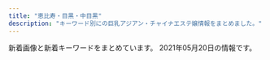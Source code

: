 ```yaml
---
title: "恵比寿・目黒・中目黒"
description: "キーワード別にの巨乳アジアン・チャイナエステ嬢情報をまとめました。"
---
```


新着画像と新着キーワードをまとめています。
2021年05月20日の情報です。

<DmmAffiliateIns />
<KeywordTable
  shops={
    [
    {
        "url": "http://relacute.tyo.cm/",
        "name": "RelaCute \u30ea\u30e9\u30ad\u30e5\u30fc\u30c8",
        "keywords": {},
        "img_links": [],
        "station": "JR\u76ee\u9ed2\u99c5\u6771\u53e3"
    },
    {
        "station": "JR\u76ee\u9ed2\u99c5\u6771\u53e3",
        "name": "\u307f\u3086\u304d",
        "keywords": {
            "87": 3,
            "86": 38,
            "E": 13,
            "C": 7,
            "88": 7,
            "D": 40,
            "85": 5
        },
        "img_links": [
            "http://iyashi-kokoro.info/i/img/st51.jpg",
            "http://iyashi-kokoro.info/img/st59.jpg",
            "http://iyashi-kokoro.info/img/s64.jpg",
            "http://iyashi-kokoro.info/img/st63.jpg",
            "http://iyashi-kokoro.info/img/s55.jpg",
            "http://iyashi-kokoro.info/img/st58.jpg",
            "http://iyashi-kokoro.info/img/st44.jpg",
            "http://iyashi-kokoro.info/i/img/st32.jpg",
            "http://iyashi-kokoro.info/img/s58.jpg",
            "http://iyashi-kokoro.info/img/st32.jpg",
            "http://iyashi-kokoro.info/img/st60.jpg",
            "http://iyashi-kokoro.info/img/mo.png",
            "http://iyashi-kokoro.info/img/st53.jpg",
            "http://iyashi-kokoro.info/i/img/st42.jpg",
            "http://iyashi-kokoro.info/i/img/st43.jpg",
            "http://iyashi-kokoro.info/i/img/st65.jpg",
            "http://iyashi-kokoro.info/img/st41.jpg",
            "http://iyashi-kokoro.info/img/st56.jpg",
            "http://iyashi-kokoro.info/i/img/st63.jpg",
            "http://iyashi-kokoro.info/img/s18.jpg",
            "http://iyashi-kokoro.info/i/img/r3.jpg",
            "http://iyashi-kokoro.info/i/img/st56.jpg",
            "http://iyashi-kokoro.info/img/st46.jpg",
            "http://iyashi-kokoro.info/img/s61.jpg",
            "http://iyashi-kokoro.info/img/st42.jpg",
            "http://iyashi-kokoro.info/img/s54.jpg",
            "http://iyashi-kokoro.info/img/st50.jpg",
            "http://iyashi-kokoro.info/i/img/st60.jpg",
            "http://iyashi-kokoro.info/i/img/st29.jpg",
            "http://iyashi-kokoro.info/img/st54.jpg",
            "http://iyashi-kokoro.info/i/img/st40.jpg",
            "http://iyashi-kokoro.info/img/st29.jpg",
            "http://iyashi-kokoro.info/i/img/st55.jpg",
            "http://iyashi-kokoro.info/img/st57.jpg",
            "http://iyashi-kokoro.info/i/img/st20.jpg",
            "http://iyashi-kokoro.info/img/botton.jpg",
            "http://iyashi-kokoro.info/i/img/s1.jpg",
            "http://iyashi-kokoro.info/i/img/s2.jpg",
            "http://iyashi-kokoro.info/i/img/st64.jpg",
            "http://iyashi-kokoro.info/img/s56.jpg",
            "http://iyashi-kokoro.info/img/fla.jpg",
            "http://iyashi-kokoro.info/i/img/st58.jpg",
            "http://iyashi-kokoro.info/img/s60.jpg",
            "http://iyashi-kokoro.info/img/s65.jpg",
            "http://iyashi-kokoro.info/img/s57.jpg",
            "http://iyashi-kokoro.info/img/st49.jpg",
            "http://iyashi-kokoro.info/i/img/st39.jpg",
            "http://iyashi-kokoro.info/i/img/st59.jpg",
            "http://iyashi-kokoro.info/i/img/st53.jpg",
            "http://iyashi-kokoro.info/i/img/st62.jpg",
            "http://iyashi-kokoro.info/img/st64.jpg",
            "http://iyashi-kokoro.info/i/img/r1.jpg",
            "http://iyashi-kokoro.info/img/st20.jpg",
            "http://iyashi-kokoro.info/img/s63.jpg",
            "http://iyashi-kokoro.info/i/img/st52.jpg",
            "http://iyashi-kokoro.info/i/img/st50.jpg",
            "http://iyashi-kokoro.info/i/img/r2.jpg",
            "http://iyashi-kokoro.info/img/st51.jpg",
            "http://iyashi-kokoro.info/img/st52.jpg",
            "http://iyashi-kokoro.info/i/img/s4.jpg",
            "http://iyashi-kokoro.info/img/st61.jpg",
            "http://iyashi-kokoro.info/img/st40.jpg",
            "http://iyashi-kokoro.info/i/img/st41.jpg",
            "http://iyashi-kokoro.info/i/img/st49.jpg",
            "http://iyashi-kokoro.info/i/img/st57.jpg",
            "http://iyashi-kokoro.info/i/img/r6.jpg",
            "http://iyashi-kokoro.info/img/cam.jpg",
            "http://iyashi-kokoro.info/img/st65.jpg",
            "http://iyashi-kokoro.info/i/img/st44.jpg",
            "http://iyashi-kokoro.info/i/img/s3.jpg",
            "http://iyashi-kokoro.info/img/st39.jpg",
            "http://iyashi-kokoro.info/i/img/r4.jpg",
            "http://iyashi-kokoro.info/i/img/st54.jpg",
            "http://iyashi-kokoro.info/img/s59.jpg",
            "http://iyashi-kokoro.info/img/st62.jpg",
            "http://iyashi-kokoro.info/img/st43.jpg",
            "http://iyashi-kokoro.info/i/img/st61.jpg",
            "http://iyashi-kokoro.info/i/img/r5.jpg",
            "http://iyashi-kokoro.info/img/st55.jpg",
            "http://iyashi-kokoro.info/img/s62.jpg"
        ],
        "url": "http://iyashi-kokoro.info/"
    },
    {
        "img_links": [
            "https://meguro-babel.com/images/room/photo01.jpg",
            "https://meguro-babel.com/girl/24.jpg",
            "https://meguro-babel.com/girl/1.jpg",
            "https://meguro-babel.com/girl/21.jpg",
            "https://meguro-babel.com/girl/9.jpg",
            "https://meguro-babel.com/girl/15.jpg",
            "https://meguro-babel.com/topics/img/157-1.jpg",
            "https://meguro-babel.com/images/qr.jpg",
            "https://meguro-babel.com/topics/img/145-1.jpg",
            "https://meguro-babel.com/topics/img/156-1.jpg",
            "https://meguro-babel.com/images/room/photo02.jpg",
            "https://meguro-babel.com/girl/8.jpg",
            "https://meguro-babel.com/girl/4.jpg",
            "https://meguro-babel.com/images/room/photo03.jpg",
            "https://meguro-babel.com/girl/7.jpg",
            "https://meguro-babel.com/images/img_1.jpg",
            "https://meguro-babel.com/girl/5.jpg",
            "https://meguro-babel.com/images/topimg4.jpg",
            "https://meguro-babel.com/images/room/photo04.jpg"
        ],
        "keywords": {},
        "station": "JR\u76ee\u9ed2\u99c5\u6771\u53e3",
        "url": "https://meguro-babel.com/",
        "name": "\u30d0\u30d9\u30eb"
    },
    {
        "station": "JR\u76ee\u9ed2\u99c5\u897f\u53e3",
        "url": "http://onlyone.tyo.cm/",
        "name": "OnlyOne",
        "keywords": {
            "C": 4,
            "87": 5,
            "86": 12,
            "85": 9,
            "F": 1,
            "D": 26,
            "E": 2,
            "83": 3,
            "88": 3,
            "84": 1
        },
        "img_links": [
            "http://onlyone.tyo.cm/photos/sites/5/2019/07/2019070711031982.jpg",
            "http://onlyone.tyo.cm/photos/sites/5/2020/09/2020092218541894.jpg",
            "http://onlyone.a1.ies.bz/upload/sites/5/2021/05/2021050615551714.jpg",
            "http://onlyone.tyo.cm/photos/sites/5/2021/03/2021030316101022.jpg",
            "http://onlyone.tyo.cm/photos/sites/5/2019/08/2019080815010066.jpg",
            "http://onlyone.tyo.cm/photos/sites/5/2019/01/2019011814353078.jpg",
            "http://onlyone.tyo.cm/photos/sites/5/2018/09/2018092710191274.jpg",
            "http://onlyone.tyo.cm/photos/sites/5/2021/05/2021050615551714.jpg",
            "http://onlyone.tyo.cm/photos/sites/5/2018/07/2018071709241386.jpg",
            "http://onlyone.tyo.cm/photos/sites/5/2020/05/2020051419324761.jpg",
            "http://onlyone.tyo.cm/photos/sites/5/2019/08/2019082610481667.jpg",
            "http://onlyone.tyo.cm/photos/sites/5/2017/11/2017112708111797.jpg",
            "http://onlyone.tyo.cm/photos/sites/5/2020/01/2020011413501066.jpg",
            "http://onlyone.tyo.cm/photos/sites/5/2020/01/2020011412572423.jpg",
            "http://onlyone.tyo.cm/images/acc2.jpg",
            "http://onlyone.tyo.cm/photos/sites/5/2018/08/2018080308152252.jpg",
            "http://onlyone.tyo.cm/photos/sites/5/2020/07/2020070215334437.jpg",
            "http://onlyone.tyo.cm/photos/sites/5/2020/06/2020060815500896.jpg",
            "http://onlyone.tyo.cm/photos/sites/5/2019/12/2019120510353312.jpg",
            "http://onlyone.tyo.cm/photos/sites/5/2019/12/2019121715483135.jpg",
            "http://onlyone.tyo.cm/images/room4.jpg",
            "http://onlyone.tyo.cm/photos/sites/5/2019/11/2019110105152849.jpg",
            "http://onlyone.tyo.cm/images/acc1.jpg",
            "http://onlyone.tyo.cm/images/line.jpg",
            "http://onlyone.tyo.cm/photos/sites/5/2020/09/2020090210405221.jpg",
            "http://onlyone.tyo.cm/photos/sites/5/2019/11/2019112117013754.jpg",
            "http://onlyone.tyo.cm/images/top.png",
            "http://onlyone.tyo.cm/images/s_link.png",
            "http://onlyone.tyo.cm/photos/sites/5/2019/07/2019070616424775.jpg",
            "http://onlyone.tyo.cm/photos/sites/5/2018/11/2018112110301745.jpg",
            "http://onlyone.tyo.cm/photos/sites/5/2020/09/2020092617301564.jpg",
            "http://onlyone.tyo.cm/photos/sites/5/2018/11/2018110713255310.jpg",
            "http://onlyone.tyo.cm/photos/sites/5/2018/08/2018082407542866.jpg",
            "http://onlyone.tyo.cm/photos/sites/5/2019/11/2019110105153240.jpg",
            "http://onlyone.tyo.cm/images/new.jpg",
            "http://onlyone.tyo.cm/photos/sites/5/2020/07/2020070217061815.jpg",
            "http://onlyone.tyo.cm/photos/sites/5/2019/01/2019013017371133.jpg",
            "http://onlyone.tyo.cm/photos/sites/5/2018/10/201810181432433.jpg",
            "http://onlyone.tyo.cm/photos/sites/5/2019/06/2019060510472559.jpg",
            "http://onlyone.tyo.cm/photos/sites/5/2021/02/202102201049167.jpg",
            "http://onlyone.tyo.cm/photos/sites/5/2019/02/2019022310334774.jpg",
            "http://onlyone.tyo.cm/photos/sites/5/2020/02/2020022610121615.jpg",
            "http://onlyone.tyo.cm/photos/sites/5/2019/07/2019071716092046.jpg",
            "http://onlyone.tyo.cm/images/room3.jpg",
            "http://onlyone.tyo.cm/photos/sites/5/2021/02/202102181024101.jpg",
            "http://onlyone.tyo.cm/photos/sites/5/2021/02/2021022515094363.jpg",
            "http://onlyone.tyo.cm/photos/sites/5/2020/09/2020092510524025.jpg",
            "http://onlyone.tyo.cm/photos/sites/5/2019/03/2019030418403098.jpg",
            "http://onlyone.tyo.cm/photos/sites/5/2020/09/2020092510523998.jpg",
            "http://onlyone.tyo.cm/photos/sites/5/2020/03/2020031716151746.jpg",
            "http://onlyone.tyo.cm/images/s_staff.png",
            "http://onlyone.tyo.cm/images/acc3.jpg",
            "http://onlyone.tyo.cm/images/room1.jpg",
            "http://onlyone.tyo.cm/photos/sites/5/2021/02/2021022216501749.jpg",
            "http://onlyone.tyo.cm/photos/sites/5/2020/09/2020092510523723.jpg",
            "http://onlyone.tyo.cm/photos/sites/5/2019/06/2019060510384975.jpg",
            "http://onlyone.tyo.cm/photos/sites/5/2019/05/2019050915292562.jpg",
            "http://onlyone.tyo.cm/images/acc4.jpg",
            "http://onlyone.tyo.cm/photos/sites/5/2019/05/2019052911352557.jpg",
            "http://onlyone.tyo.cm/photos/sites/5/2021/02/2021021810240848.jpg",
            "http://onlyone.tyo.cm/photos/sites/5/2019/02/2019022310345266.jpg",
            "http://onlyone.tyo.cm/photos/sites/5/2018/06/2018062904050630.jpg",
            "http://onlyone.tyo.cm/photos/sites/5/2019/07/201907171609201.jpg",
            "http://onlyone.tyo.cm/images/room2.jpg",
            "http://onlyone.tyo.cm/photos/sites/5/2021/03/2021030316101626.jpg",
            "http://onlyone.tyo.cm/photos/sites/5/2018/03/2018031607430562.jpg",
            "http://onlyone.tyo.cm/photos/sites/5/2020/01/2020011413500417.jpg"
        ]
    },
    {
        "name": "Angel-\u30a8\u30f3\u30b8\u30a7\u30eb-",
        "station": "JR\u76ee\u9ed2\u99c5\u6771\u53e3",
        "img_links": [
            "http://angel.jpn.cm/photos/sites/3/2016/08/staff5.jpg",
            "http://angel.jpn.cm/photos/sites/3/2016/08/staff36h.jpg",
            "http://angel.jpn.cm/photos/sites/3/2016/08/staff25.jpg",
            "http://angel.jpn.cm/photos/sites/3/2019/11/201911181407260.jpg",
            "http://angel.jpn.cm/photos/sites/3/2016/08/staff25a.jpg",
            "http://angel.jpn.cm/photos/sites/3/2019/12/2019122718552333.jpg",
            "http://angel.jpn.cm/photos/sites/3/2016/08/staff35.jpg",
            "http://angel.jpn.cm/images/s_mobile.png",
            "http://angel.jpn.cm/photos/sites/3/2018/06/2018061601280885.jpg",
            "http://angel.jpn.cm/photos/sites/3/2016/08/staff22.jpg",
            "http://angel.jpn.cm/photos/sites/3/2017/04/1.jpg",
            "http://angel.jpn.cm/photos/sites/3/2016/08/staff4.jpg",
            "http://angel.jpn.cm/photos/sites/3/2016/08/staff36g.jpg",
            "http://angel.jpn.cm/photos/sites/3/2019/07/2019071016030711.jpg",
            "http://angel.jpn.cm/photos/sites/3/2016/08/staff28.jpg",
            "http://cdn.dino-es.com/images/logo/150x40DinoEs.png",
            "http://angel.jpn.cm/photos/sites/3/2018/06/2018062105525655.jpg",
            "http://angel.jpn.cm/photos/sites/3/2019/12/2019122718552430.jpg",
            "http://angel.jpn.cm/photos/sites/3/2017/12/201712270537317.jpg",
            "http://angel.jpn.cm/photos/sites/3/2019/06/2019060510404179.jpg",
            "http://angel.jpn.cm/photos/sites/3/2017/11/201711280608539.jpg",
            "http://angel.jpn.cm/photos/sites/3/2016/08/staff14a.jpg",
            "http://angel.jpn.cm/images/room5.jpg",
            "http://angel.jpn.cm/photos/sites/3/2016/08/staff8a.jpg",
            "http://angel.jpn.cm/photos/sites/3/2016/09/staff40.jpg",
            "http://angel.jpn.cm/photos/sites/3/2016/08/staff2a.jpg",
            "http://angel.jpn.cm/photos/sites/3/2019/10/2019100910242499.jpg",
            "http://angel.jpn.cm/images/girl-z1.jpg",
            "http://angel.jpn.cm/photos/sites/3/2016/08/staff2.jpg",
            "http://angel.jpn.cm/photos/sites/3/2019/06/201906051042276.jpg",
            "http://angel.jpn.cm/photos/sites/3/2017/05/8.jpg",
            "http://angel.jpn.cm/photos/sites/3/2021/02/2021022516024747.jpg",
            "http://angel.jpn.cm/photos/sites/3/2016/08/staff7.jpg",
            "http://angel.jpn.cm/photos/sites/3/2016/10/staff01.jpg",
            "http://angel.jpn.cm/photos/sites/3/2016/08/staff3a.jpg",
            "http://angel.jpn.cm/images/room4.jpg",
            "http://angel.jpn.cm/photos/sites/3/2016/08/staff24.jpg",
            "http://angel.jpn.cm/photos/sites/3/2016/08/staff21.jpg",
            "http://angel.jpn.cm/photos/sites/3/2018/06/2018061505064251.jpg",
            "http://angel.jpn.cm/photos/sites/3/2018/06/2018061505064271.jpg",
            "http://angel.jpn.cm/photos/sites/3/2016/08/staff24a.jpg",
            "http://angel.jpn.cm/photos/sites/3/2016/08/staff28a.jpg",
            "http://angel.jpn.cm/photos/sites/3/2020/06/2020061515170635.jpg",
            "http://angel.jpn.cm/photos/sites/3/2019/12/2019122718552413.jpg",
            "http://angel.jpn.cm/photos/sites/3/2016/08/staff37.jpg",
            "http://angel.jpn.cm/photos/sites/3/2017/11/2017112010234266.jpg",
            "http://angel.jpn.cm/images/room3.jpg",
            "http://angel.jpn.cm/images/info.jpg",
            "http://angel.jpn.cm/images/top01.jpg",
            "http://angel.jpn.cm/photos/sites/3/2016/08/staff21a.jpg",
            "http://angel.jpn.cm/photos/sites/3/2016/08/staff29a.jpg",
            "http://angel.jpn.cm/images/s_link.png",
            "http://angel.jpn.cm/photos/sites/3/2018/09/2018091001155585.jpg",
            "http://angel.jpn.cm/images/top02.jpg",
            "http://angel.jpn.cm/photos/sites/3/2016/08/staff29.jpg",
            "http://angel.jpn.cm/images/nbj3.jpg",
            "http://angel.jpn.cm/photos/sites/3/2016/08/staff14.jpg",
            "http://angel.jpn.cm/photos/sites/3/2017/03/2.jpg",
            "http://angel.jpn.cm/photos/sites/3/2016/08/staff8.jpg",
            "http://angel.jpn.cm/images/s_news.png",
            "http://angel.jpn.cm/images/mobile.jpg",
            "http://angel.jpn.cm/photos/sites/3/2017/01/1.jpg",
            "http://angel.jpn.cm/photos/sites/3/2016/08/staff11.jpg",
            "http://angel.jpn.cm/images/room1.jpg",
            "http://angel.jpn.cm/photos/sites/3/2016/08/staff23.jpg",
            "http://angel.jpn.cm/photos/sites/3/2016/08/staff23a.jpg",
            "http://angel.jpn.cm/photos/sites/3/2018/11/201811011331167.jpg",
            "http://angel.jpn.cm/images/room2.jpg",
            "http://angel.jpn.cm/photos/sites/3/2016/08/staff39.jpg",
            "http://angel.jpn.cm/photos/sites/3/2016/08/staff3.jpg",
            "http://angel.jpn.cm/photos/sites/3/2017/12/2017122705371661.jpg",
            "http://angel.jpn.cm/photos/sites/3/2016/08/staff4a.jpg",
            "http://angel.jpn.cm/images/room7.jpg",
            "http://angel.jpn.cm/photos/sites/3/2016/09/staff40a.jpg",
            "http://angel.jpn.cm/photos/sites/3/2019/07/2019071213431954.jpg",
            "http://angel.jpn.cm/photos/sites/3/2020/09/2020092511154515.jpg",
            "http://angel.jpn.cm/images/room6.jpg",
            "http://angel.jpn.cm/photos/sites/3/2021/02/2021021714005240.jpg",
            "http://angel.jpn.cm/images/s_pick.png",
            "http://angel.jpn.cm/images/girl-z2.jpg",
            "http://angel.jpn.cm/images/s_staff.png",
            "http://angel.jpn.cm/photos/sites/3/2016/09/72670992207769698.jpg",
            "http://angel.jpn.cm/photos/sites/3/2016/08/staff22a.jpg",
            "http://angel.jpn.cm/photos/sites/3/2016/08/staff38.jpg",
            "http://angel.jpn.cm/photos/sites/3/2019/11/2019111814073465.jpg"
        ],
        "url": "http://angel.jpn.cm/",
        "keywords": {
            "89": 3,
            "86": 8,
            "87": 2,
            "D": 26,
            "88": 3,
            "F": 1,
            "85": 7,
            "90": 1,
            "E": 4,
            "84": 4,
            "C": 40
        }
    },
    {
        "img_links": [
            "http://sakuram.jpest.net/images/c2.jpg",
            "http://sakuram.jpest.net/images/c6.jpg",
            "http://sakuram.jpest.net/images/tit_massage.jpg",
            "http://sakuram.jpest.net/images/tel.png",
            "http://sakuram.jpest.net/images/sp_tit_pro.jpg",
            "http://sakuram.jpest.net/images/sp_tit_massage.jpg",
            "http://sakuram.jpest.net/images/tit_new.jpg",
            "http://sakuram.jpest.net/images/c1.jpg",
            "http://sakuram.jpest.net/images/c9.jpg",
            "http://sakuram.jpest.net/images/tit_pro.jpg",
            "http://sakuramadmin.jpest.net/uploads//2021031911072093-e1616152076234.jpeg",
            "http://sakuramadmin.jpest.net/uploads//2021031911185719-e1616152747951.jpeg",
            "http://sakuram.jpest.net/images/top.jpg",
            "http://sakuram.jpest.net/images/tit_sch.jpg",
            "http://sakuramadmin.jpest.net/uploads//2021031911082377-e1616152110616.jpeg",
            "http://sakuram.jpest.net/images/sp_tit_new.jpg",
            "http://sakuramadmin.jpest.net/uploads//2021031911065558-e1616152029628.jpeg",
            "http://sakuramadmin.jpest.net/uploads//2021051404342418-e1620966876658.jpeg",
            "http://sakuramadmin.jpest.net/uploads//2021051616285979-e1621182557998.jpeg",
            "http://sakuram.jpest.net/images/c3.jpg",
            "http://sakuram.jpest.net/images/c5.jpg",
            "http://sakuram.jpest.net/images/sp_tit_pick.jpg",
            "http://sakuramadmin.jpest.net/uploads//2021051616283953-e1621182530874.jpeg",
            "http://sakuramadmin.jpest.net/uploads//2021032109570330-e1616320636156.jpeg",
            "http://sakuramadmin.jpest.net/uploads//2021031916241575-scaled.jpeg",
            "http://sakuram.jpest.net/images/acc.jpg",
            "http://sakuram.jpest.net/images/tit_staff.jpg",
            "http://sakuramadmin.jpest.net/uploads//2021051906122737-scaled-e1621404764474.jpeg",
            "http://sakuram.jpest.net/images/sp_tit_staff.jpg",
            "http://sakuramadmin.jpest.net/uploads//2021050608205136-e1620289297840.jpeg",
            "http://sakuramadmin.jpest.net/uploads//2021031911110584-e1616152277976.jpeg",
            "http://sakuram.jpest.net/images/c7.jpg",
            "http://sakuram.jpest.net/images/c4.jpg",
            "http://sakuramadmin.jpest.net/uploads//2021031911175546-e1616152759491.jpeg",
            "http://sakuram.jpest.net/images/c8.jpg"
        ],
        "keywords": {
            "E": 1,
            "C": 1,
            "86": 1
        },
        "url": "http://sakuram.jpest.net/",
        "station": "JR\u6075\u6bd4\u5bff\u897f\u53e3",
        "name": "\u685c\u6e80\u958b"
    },
    {
        "station": "JR\u76ee\u9ed2\u99c5\u6771\u53e3",
        "name": "Victoria\u30fb\u30d3\u30af\u30c8\u30ea\u30a2",
        "img_links": [
            "http://victoria.tyo.cm/photos/sites/13/2019/12/2019120904521737.jpg",
            "http://victoria.tyo.cm/photos/sites/13/2019/12/2019120406433710.jpg",
            "http://victoria.tyo.cm/photos/sites/13/2020/01/2020011104241542.jpg",
            "http://victoria.tyo.cm/photos/sites/13/2019/06/2019061005275095.jpg",
            "http://victoria.tyo.cm/photos/sites/13/2019/10/2019100904082968.jpg",
            "http://victoria.tyo.cm/photos/sites/13/2018/12/2018122701570616.jpg",
            "http://victoria.tyo.cm/photos/sites/13/2020/01/2020012005552181.jpg",
            "http://victoria.tyo.cm/photos/sites/13/2019/02/2019022703022355.jpg",
            "http://victoria.tyo.cm/photos/sites/13/2019/02/2019021206543056.jpg",
            "http://victoria.tyo.cm/photos/sites/13/2019/12/2019120106181894.jpg",
            "http://victoria.tyo.cm/photos/sites/13/2019/05/201905100639429.jpg",
            "http://victoria.tyo.cm/photos/sites/13/2018/12/2018121502493847.jpg",
            "http://victoria.tyo.cm/images/room3.jpg",
            "http://victoria.tyo.cm/images/room4.jpg",
            "http://victoria.tyo.cm/photos/sites/13/2019/04/2019041807165826.jpg",
            "http://victoria.tyo.cm/photos/sites/13/2019/08/2019080607062415.jpg",
            "http://victoria.tyo.cm/photos/sites/13/2018/12/2018121502493953.jpg",
            "http://victoria.tyo.cm/photos/sites/13/2019/01/2019012108071242.jpg",
            "https://www.a-side.com/ad/koko/include/banner/koko_125x125.png",
            "http://victoria.tyo.cm/images/news.jpg",
            "http://victoria.tyo.cm/photos/sites/13/2019/01/2019010506292922.jpg",
            "http://victoria.tyo.cm/photos/sites/13/2020/01/2020011205500461.jpg",
            "http://victoria.tyo.cm/photos/sites/13/2019/01/2019012509505197.jpg",
            "http://victoria.tyo.cm/photos/sites/13/2020/03/2020031904101259.jpg",
            "http://victoria.tyo.cm/images/top.jpg",
            "http://victoria.tyo.cm/photos/sites/13/2021/02/2021021509575615.jpg",
            "http://victoria.tyo.cm/images/s_staff.png",
            "http://victoria.tyo.cm/photos/sites/13/2019/12/2019120904521188.jpg",
            "http://victoria.tyo.cm/photos/sites/13/2019/01/2019012509534353.jpg",
            "http://victoria.tyo.cm/photos/sites/13/2019/02/2019021407162693.jpg",
            "http://victoria.tyo.cm/photos/sites/13/2018/12/2018122904422525.jpg",
            "http://victoria.tyo.cm/photos/sites/13/2019/04/2019040304024424.jpg",
            "http://victoria.tyo.cm/photos/sites/13/2019/10/2019100904083557.jpg",
            "http://victoria.tyo.cm/photos/sites/13/2020/01/2020012005552622.jpg",
            "http://victoria.tyo.cm/photos/sites/13/2019/01/2019011103510521.jpg",
            "http://victoria.tyo.cm/images/room2.jpg",
            "http://victoria.tyo.cm/photos/sites/13/2020/02/202002030340133.jpg",
            "http://victoria.tyo.cm/photos/sites/13/2020/02/2020020104570910.jpg",
            "http://victoria.tyo.cm/images/face.jpg",
            "http://victoria.tyo.cm/photos/sites/13/2018/12/2018121502493814.jpg",
            "http://victoria.tyo.cm/images/pick.jpg",
            "http://victoria.tyo.cm/photos/sites/13/2019/01/2019010506293526.jpg",
            "http://victoria.tyo.cm/photos/sites/13/2020/10/2020100803550565.jpg",
            "http://victoria.tyo.cm/photos/sites/13/2020/02/2020021307433041.jpg",
            "http://victoria.tyo.cm/images/room1.jpg",
            "http://victoria.tyo.cm/photos/sites/13/2018/12/2018121502493879.jpg",
            "http://victoria.tyo.cm/photos/sites/13/2019/10/2019101403232834.jpg",
            "http://victoria.tyo.cm/photos/sites/13/2019/07/2019070206503156.jpg",
            "http://victoria.tyo.cm/images/mobile.jpg",
            "http://victoria.tyo.cm/photos/sites/13/2018/12/2018122701570643.jpg"
        ],
        "keywords": {
            "82": 2,
            "93": 1,
            "85": 8,
            "89": 1,
            "D": 20,
            "E": 3,
            "87": 4,
            "F": 1,
            "86": 9,
            "G": 1,
            "83": 8,
            "C": 8
        },
        "url": "http://victoria.tyo.cm/"
    },
    {
        "station": "\u4e2d\u76ee\u9ed2\u99c5\u897f\u53e3",
        "img_links": [
            "http://nakamegurofun.com/files/0084f22.jpg",
            "http://nakamegurofun.com/images/infotiao1.jpg",
            "http://nakamegurofun.com/images/zi_staff.png",
            "http://nakamegurofun.com/files/003-020964.jpg",
            "http://nakamegurofun.com/files/0060964.jpg",
            "http://nakamegurofun.com/files/006fa9d.jpg",
            "http://nakamegurofun.com/files/008fa9d.jpg",
            "http://nakamegurofun.com/files/0080964.jpg",
            "http://nakamegurofun.com/files/0074f22.jpg",
            "http://nakamegurofun.com/files/007-030964.jpg",
            "http://nakamegurofun.com/files/002fa9d.jpg",
            "http://nakamegurofun.com/images/tel.png",
            "http://nakamegurofun.com/files/006-020964.jpg",
            "http://nakamegurofun.com/files/003fa9d.jpg",
            "http://nakamegurofun.com/files/0054f22.jpg",
            "http://nakamegurofun.com/images/shop/shop03.jpg",
            "http://nakamegurofun.com/files/006-030964.jpg",
            "http://nakamegurofun.com/images/shop/shop02.jpg",
            "http://nakamegurofun.com/files/003-030964.jpg",
            "http://nakamegurofun.com/files/0070964.jpg",
            "http://nakamegurofun.com/files/007-020964.jpg",
            "http://nakamegurofun.com/images/shop/shop04.jpg",
            "http://nakamegurofun.com/images/s1.jpg",
            "http://nakamegurofun.com/images/main_bottom.png",
            "http://nakamegurofun.com/images/xian.png",
            "http://nakamegurofun.com/images/s3.jpg",
            "http://nakamegurofun.com/images/service91a6.png",
            "http://nakamegurofun.com/files/0020964.jpg",
            "http://nakamegurofun.com/files/0030964.jpg",
            "http://nakamegurofun.com/files/007fa9d.jpg",
            "http://nakamegurofun.com/images/zi_massage.png",
            "http://nakamegurofun.com/files/008-020964.jpg",
            "http://nakamegurofun.com/images/main_top.png",
            "http://nakamegurofun.com/files/0050964.jpg",
            "http://nakamegurofun.com/images/shop/shop01.jpg",
            "http://nakamegurofun.com/files/005-030964.jpg",
            "http://nakamegurofun.com/files/002-030964.jpg",
            "http://nakamegurofun.com/files/0024f22.jpg",
            "http://nakamegurofun.com/files/005fa9d.jpg",
            "http://nakamegurofun.com/files/005-020964.jpg",
            "http://nakamegurofun.com/files/0064f22.jpg",
            "http://nakamegurofun.com/files/0034f22.jpg",
            "http://nakamegurofun.com/files/002-020964.jpg",
            "http://nakamegurofun.com/images/s2.jpg",
            "http://nakamegurofun.com/images/s5.jpg",
            "http://nakamegurofun.com/files/008-030964.jpg",
            "http://nakamegurofun.com/images/s4.jpg"
        ],
        "url": "http://nakamegurofun.com/",
        "name": "Flower \uff5e\u30d5\u30e9\u30ef\u30fc\uff5e",
        "keywords": {
            "C": 1,
            "85": 1,
            "D": 5,
            "88": 1,
            "87": 4
        }
    },
    {
        "name": "\u30c8\u30f3\u30c8\u30f3",
        "img_links": [
            "http://hi-msg.com/tonton/images/index_01.jpg",
            "http://hi-msg.com/tonton/images/sys1.jpg",
            "http://hi-msg.com/tonton/images/slider/slide3.png",
            "http://hi-msg.com/tonton/images/an_5_01.jpg",
            "http://hi-msg.com/tonton/images/staff_images/st2.jpg",
            "http://hi-msg.com/tonton/images/staff_images/st4.jpg",
            "http://hi-msg.com/tonton/images/staff_images/st1.jpg",
            "http://hi-msg.com/tonton/images/an_3_01.jpg",
            "http://hi-msg.com/tonton/images/r1.jpg",
            "http://hi-msg.com/tonton/images/an_2_02.jpg",
            "http://hi-msg.com/tonton/images/r3.jpg",
            "http://hi-msg.com/tonton/images/staff_images/st3.jpg",
            "http://hi-msg.com/tonton/images/r4.jpg",
            "http://hi-msg.com/tonton/images/an_1_01.jpg",
            "http://hi-msg.com/tonton/images/fbb.jpg",
            "http://hi-msg.com/tonton/images/an_4_01.jpg",
            "http://hi-msg.com/tonton/images/slider/slide2s.png",
            "http://hi-msg.com/tonton/images/an_6_01.jpg",
            "http://hi-msg.com/tonton/images/an_4_02.jpg",
            "http://hi-msg.com/tonton/images/qr.jpg",
            "http://hi-msg.com/tonton/images/an_3_02.jpg",
            "http://hi-msg.com/tonton/images/an_2_01.jpg",
            "http://hi-msg.com/tonton/images/an_1_02.jpg",
            "http://hi-msg.com/tonton/images/r2.jpg",
            "http://hi-msg.com/tonton/images/slider/slide3s.png",
            "http://hi-msg.com/tonton/images/index-2.jpg",
            "http://hi-msg.com/tonton/images/staff_images/sl.png",
            "http://hi-msg.com/tonton/images/index-1.jpg",
            "http://hi-msg.com/tonton/images/an_5_02.jpg",
            "http://hi-msg.com/tonton/images/slider/slide1.png",
            "http://hi-msg.com/tonton/images/eve1.png",
            "http://hi-msg.com/tonton/images/staff_images/st5.jpg",
            "http://hi-msg.com/tonton/images/an_6_02.jpg",
            "http://hi-msg.com/tonton/images/slider/slide1s.png",
            "http://hi-msg.com/tonton/images/slider/slide2.png"
        ],
        "url": "http://hi-msg.com/tonton/",
        "keywords": {
            "E": 5,
            "C": 7,
            "D": 19,
            "86": 17,
            "85": 7,
            "83": 7
        },
        "station": "JR\u6075\u6bd4\u5bff\u99c5\u897f\u53e3"
    },
    {
        "url": "http://www.oasis.esjoho.com/",
        "name": "\u7652\u3057\u5bb6",
        "img_links": [
            "http://www.oasis.esjoho.com/img/ttl_info.png",
            "http://www.oasis.esjoho.com/files/005.jpg",
            "http://www.oasis.esjoho.com/files/004-02.jpg",
            "http://www.oasis.esjoho.com/img/goback.jpg",
            "http://www.oasis.esjoho.com/img/btn_side_mobile.jpg",
            "http://www.oasis.esjoho.com/img/btn_blog.png",
            "http://www.oasis.esjoho.com/files/002.jpg",
            "http://www.oasis.esjoho.com/files/001.jpg",
            "http://www.oasis.esjoho.com/files/001-02.jpg",
            "http://www.oasis.esjoho.com/files/002-02.jpg",
            "http://www.oasis.esjoho.com/img/tel.png",
            "http://www.oasis.esjoho.com/files/005-02.jpg",
            "http://www.oasis.esjoho.com/files/004.jpg",
            "http://www.oasis.esjoho.com/img/pickup.jpg",
            "http://www.oasis.esjoho.com/img/ttl_news.png"
        ],
        "keywords": {
            "87": 4,
            "D": 6,
            "85": 2,
            "C": 14,
            "86": 2
        },
        "station": "\u897f\u5c0f\u5c71\u99c5"
    },
    {
        "name": "\u30cb\u30e3\u30fc\u30cb\u30e3\u30fc",
        "keywords": {},
        "img_links": [
            "http://www.ourstarts.site/templets/default/images/t2.jpg",
            "http://www.ourstarts.site/uploads/180917/1-1P91G6122J28.jpg",
            "http://www.ourstarts.site/templets/default/picture/head_tell.png",
            "http://www.ourstarts.site/templets/default/picture/news.png",
            "http://www.ourstarts.site/templets/default/images/t1.jpg",
            "http://www.ourstarts.site/uploads/allimg/200729/1-200H9141912.jpg",
            "http://www.ourstarts.site/uploads/allimg/200729/1-200H9141213.jpg",
            "http://www.ourstarts.site/templets/default/picture/close.png",
            "http://www.ourstarts.site/templets/default/picture/right.png",
            "http://www.ourstarts.site/templets/default/picture/foot_tel.png",
            "http://www.ourstarts.site/uploads/200729/1-200H9140K5J4.jpg",
            "http://www.ourstarts.site/uploads/allimg/200729/1-200H9141229.jpg",
            "http://www.ourstarts.site/templets/default/picture/tel_contact.png",
            "http://www.ourstarts.site/templets/default/picture/timg (1).png",
            "http://www.ourstarts.site/uploads/200729/1-200H9140Q13E.jpg",
            "http://www.ourstarts.site/templets/default/picture/staff.png",
            "http://www.ourstarts.site/templets/default/images/t3.jpg",
            "http://www.ourstarts.site/uploads/200729/1-200H9141612609.jpg"
        ],
        "station": "JR\u6075\u6bd4\u5bff\u99c5\u897f\u53e3",
        "url": "http://www.ourstarts.site/"
    },
    {
        "name": "\u3072\u307e\u308f\u308a",
        "keywords": {},
        "station": "JR\u6075\u6bd4\u5bff\u99c5\u897f\u53e3",
        "url": "http://www.himawari-aroma.xyz/",
        "img_links": [
            "http://www.himawari-aroma.xyz/images/shop/4/1.jpg",
            "http://www.himawari-aroma.xyz/images/staff/3/mayu.png",
            "http://www.himawari-aroma.xyz/images/13.png",
            "http://www.himawari-aroma.xyz/images/shop/1.png",
            "http://www.himawari-aroma.xyz/images/shop/4/2.jpg",
            "http://www.himawari-aroma.xyz/images/psd/off.jpg",
            "http://www.himawari-aroma.xyz/images/sys.jpg",
            "http://www.himawari-aroma.xyz/images/staff/3/ami.png"
        ]
    },
    {
        "url": "http://kintsuki.este88.com/",
        "keywords": {},
        "name": "\u91d1\u306e\u6708",
        "img_links": [
            "http://kintsuki.este88.com/gals/koyuki1.jpg",
            "http://kintsuki.este88.com/images/r01.jpg",
            "http://kintsuki.este88.com/gals/mika1.jpg",
            "http://kintsuki.este88.com/gals/rina1.jpg",
            "http://kintsuki.este88.com/images/r02.jpg",
            "http://kintsuki.este88.com/images/ph1.jpg",
            "http://kintsuki.este88.com/images/r04.jpg",
            "http://kintsuki.este88.com/gals/kaori1.jpg",
            "http://kintsuki.este88.com/gals/rei1.jpg",
            "http://kintsuki.este88.com/gals/yuyu1.jpg",
            "http://kintsuki.este88.com/gals/momo1.jpg",
            "http://kintsuki.este88.com/gals/kana1.jpg",
            "http://kintsuki.este88.com/gals/kixyoko1.jpg"
        ],
        "station": "JR\u76ee\u9ed2\u99c5\u6771\u53e3"
    },
    {
        "station": "JR\u76ee\u9ed2\u99c5\u6771\u53e3",
        "url": "http://with-you.tyo.cm",
        "name": "With you\u30fb\u30a6\u30a3\u30ba\u30e6\u30fc",
        "img_links": [
            "http://with-you.tyo.cm/images/s_staff.jpg",
            "http://with-you.tyo.cm/photos/sites/6/2019/11/2019112214502832.jpg",
            "http://with-you.tyo.cm/photos/sites/6/2019/11/2019111915264046.jpg",
            "http://with-you.tyo.cm/images/top.png",
            "http://with-you.tyo.cm/photos/sites/6/2019/02/2019021818395644.jpg",
            "http://with-you.tyo.cm/photos/sites/6/2019/11/2019110806175734.jpg",
            "http://with-you.tyo.cm/photos/sites/6/2019/11/2019111915264240.jpg",
            "http://with-you.tyo.cm/images/s_news.jpg",
            "http://with-you.tyo.cm/photos/sites/6/2019/12/2019121914290210.jpg",
            "http://with-you.tyo.cm/photos/sites/6/2019/11/2019112916080552.jpg",
            "http://with-you.tyo.cm/photos/sites/6/2019/11/2019112214503286.jpg",
            "http://with-you.tyo.cm/photos/sites/6/2019/11/2019110107573374.jpg",
            "http://with-you.tyo.cm/photos/sites/6/2019/10/2019102716505281.jpg",
            "http://with-you.tyo.cm/photos/sites/6/2019/12/2019121017051597.jpg",
            "http://with-you.tyo.cm/photos/sites/6/2020/09/2020092511214697.jpg",
            "http://with-you.tyo.cm/images/s_recuit.jpg",
            "http://with-you.tyo.cm/photos/sites/6/2019/11/2019110108002447.jpg",
            "http://with-you.tyo.cm/photos/sites/6/2020/03/2020032714542799.jpg",
            "http://with-you.tyo.cm/photos/sites/6/2019/02/2019021818404723.jpg",
            "http://with-you.tyo.cm/images/s_pick.jpg",
            "http://with-you.tyo.cm/photos/sites/6/2019/06/2019060510455732.jpg",
            "http://with-you.tyo.cm/photos/sites/6/2019/10/2019102716505124.jpg",
            "http://with-you.tyo.cm/photos/sites/6/2019/12/2019121017051599.jpg",
            "http://with-you.tyo.cm/photos/sites/6/2019/11/2019110107572662.jpg",
            "http://with-you.tyo.cm/images/s_link.jpg",
            "http://with-you.tyo.cm/photos/sites/6/2020/03/2020032714573892.jpg",
            "http://with-you.tyo.cm/photos/sites/6/2021/04/2021041715082929.jpg",
            "http://with-you.tyo.cm/photos/sites/6/2019/11/2019110606012817.jpg",
            "http://with-you.tyo.cm/photos/sites/6/2019/11/2019112517122617.jpg",
            "http://with-you.tyo.cm/photos/sites/6/2019/11/2019112916075124.jpg",
            "http://with-you.tyo.cm/photos/sites/6/2020/06/2020061515330329.jpg",
            "http://with-you.tyo.cm/photos/sites/6/2019/02/2019021816155116.jpg",
            "http://with-you.tyo.cm/photos/sites/6/2019/03/2019030615474648.jpg",
            "http://with-you.tyo.cm/photos/sites/6/2019/11/2019112916075813.jpg",
            "http://with-you.tyo.cm/photos/sites/6/2019/11/2019112517121980.jpg",
            "http://with-you.tyo.cm/photos/sites/6/2019/02/2019021816145119.jpg",
            "http://with-you.tyo.cm/photos/sites/6/2020/06/2020061515324852.jpg",
            "http://with-you.tyo.cm/photos/sites/6/2019/12/2019121914290846.jpg",
            "http://with-you.tyo.cm/photos/sites/6/2019/11/2019110806175615.jpg",
            "http://with-you.tyo.cm/photos/sites/6/2019/11/2019110108001772.jpg"
        ],
        "keywords": {
            "C": 36,
            "D": 18,
            "\u80f8": 2
        }
    }
]
}
/>
<DmmAffiliateScript />
